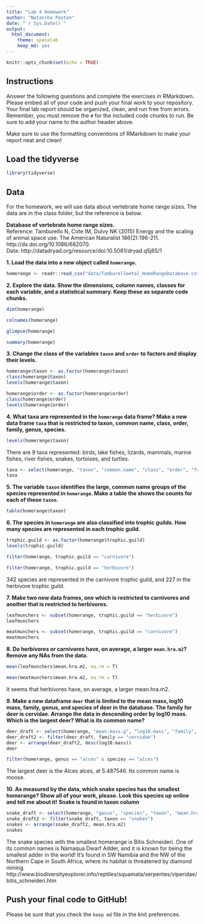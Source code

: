 ```yaml
---
title: "Lab 4 Homework"
author: "Natascha Paxton"
date: "`r Sys.Date()`"
output:
  html_document: 
    theme: spacelab
    keep_md: yes
---
```


```r
knitr::opts_chunk$set(echo = TRUE)
```

## Instructions
Answer the following questions and complete the exercises in RMarkdown. Please embed all of your code and push your final work to your repository. Your final lab report should be organized, clean, and run free from errors. Remember, you must remove the `#` for the included code chunks to run. Be sure to add your name to the author header above.  

Make sure to use the formatting conventions of RMarkdown to make your report neat and clean!  

## Load the tidyverse
```r
library(tidyverse)
```

## Data
For the homework, we will use data about vertebrate home range sizes. The data are in the class folder, but the reference is below.  

**Database of vertebrate home range sizes.**  
Reference: Tamburello N, Cote IM, Dulvy NK (2015) Energy and the scaling of animal space use. The American Naturalist 186(2):196-211. http://dx.doi.org/10.1086/682070.  
Data: http://datadryad.org/resource/doi:10.5061/dryad.q5j65/1  

**1. Load the data into a new object called `homerange`.**
```r
homerange <- readr::read_csv("data/Tamburelloetal_HomeRangeDatabase.csv")
```


**2. Explore the data. Show the dimensions, column names, classes for each variable, and a statistical summary. Keep these as separate code chunks.**  
```r
dim(homerange)
```
```r
colnames(homerange)
```
```r
glimpse(homerange)
```

```r
summary(homerange)
```

**3. Change the class of the variables `taxon` and `order` to factors and display their levels.**  

```r
homerange$taxon <- as.factor(homerange$taxon)
class(homerange$taxon)
levels(homerange$taxon)
```
```r
homerange$order <- as.factor(homerange$order)
class(homerange$order)
levels(homerange$order)
```

**4. What taxa are represented in the `homerange` data frame? Make a new data frame `taxa` that is restricted to taxon, common name, class, order, family, genus, species.**  
```r
levels(homerange$taxon)
```
There are 9 taxa represented: birds, lake fishes, lizards, mammals, marine fishes, river fishes, snakes, tortoises, and turtles. 

```r
taxa <- select(homerange, "taxon", "common.name", "class", "order", "family", "genus", "species")
taxa
```

**5. The variable `taxon` identifies the large, common name groups of the species represented in `homerange`. Make a table the shows the counts for each of these `taxon`.**  
```r
table(homerange$taxon)
```

**6. The species in `homerange` are also classified into trophic guilds. How many species are represented in each trophic guild.**  
```r
trophic.guild <- as.factor(homerange$trophic.guild)
levels(trophic.guild)
```
```r
filter(homerange, trophic.guild == "carnivore")
```
```r
filter(homerange, trophic.guild == "herbivore")
```

342 species are represented in the carnivore trophic guild, and 227 in the herbivore trophic guild. 


**7. Make two new data frames, one which is restricted to carnivores and another that is restricted to herbivores.**  
```r
leafmunchers <- subset(homerange, trophic.guild == "herbivore")
leafmunchers
```
```r
meatmunchers <- subset(homerange, trophic.guild == "carnivore")
meatmunchers
```

**8. Do herbivores or carnivores have, on average, a larger `mean.hra.m2`? Remove any NAs from the data.**  
```r
mean(leafmunchers$mean.hra.m2, na.rm = T)
```
```r
mean(meatmunchers$mean.hra.m2, na.rm = T)
```
It seems that herbivores have, on average, a larger mean.hra.m2.

**9. Make a new dataframe `deer` that is limited to the mean mass, log10 mass, family, genus, and species of deer in the database. The family for deer is cervidae. Arrange the data in descending order by log10 mass. Which is the largest deer? What is its common name?**  
```r
deer_draft <- select(homerange, "mean.mass.g", "log10.mass", "family", "genus", "species")
deer_draft2 <- filter(deer_draft, family == "cervidae")
deer <- arrange(deer_draft2, desc(log10.mass))
deer
```
```r
filter(homerange, genus == "alces" & species == "alces")
```

The largest deer is the Alces alces, at 5.487546. Its common name is moose. 

**10. As measured by the data, which snake species has the smallest homerange? Show all of your work, please. Look this species up online and tell me about it!** **Snake is found in taxon column**    
```r
snake_draft <- select(homerange, "genus", "species", "taxon", "mean.hra.m2", "log10.hra")
snake_draft2 <- filter(snake_draft, taxon == "snakes")
snakes <- arrange(snake_draft2, mean.hra.m2)
snakes
```

The snake species with the smallest homerange is Bitis Schneideri. One of its common names is Namaqua Dwarf Adder, and it is known for being the smallest adder in the world! It's found in SW Namibia and the NW of the Northern Cape in South Africa, where its habitat is threatened by diamond mining. 
http://www.biodiversityexplorer.info/reptiles/squamata/serpentes/viperidae/bitis_schneideri.htm

## Push your final code to GitHub!
Please be sure that you check the `keep md` file in the knit preferences.   